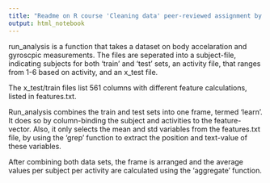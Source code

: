 ```yaml
---
title: "Readme on R course 'Cleaning data' peer-reviewed assignment by AJ"
output: html_notebook
---
```


run_analysis is a function that takes a dataset on body accelaration and gyroscpic measurements.
The files are seperated into a subject-file, indicating subjects for both 'train' and 'test' sets,
an activity file, that ranges from 1-6 based on activity, and an x_test file.

The x_test/train files list 561 columns with different feature calculations, listed in features.txt.

Run_analysis combines the train and test sets into one frame, termed 'learn'. It does so by
column-binding the subject and activities to the feature-vector. Also, it only selects the mean and std
variables from the features.txt file, by using the 'grep' function to extract the position and text-value
of these variables.

After combining both data sets, the frame is arranged and the average values per subject per activity
are calculated using the 'aggregate' function. 




